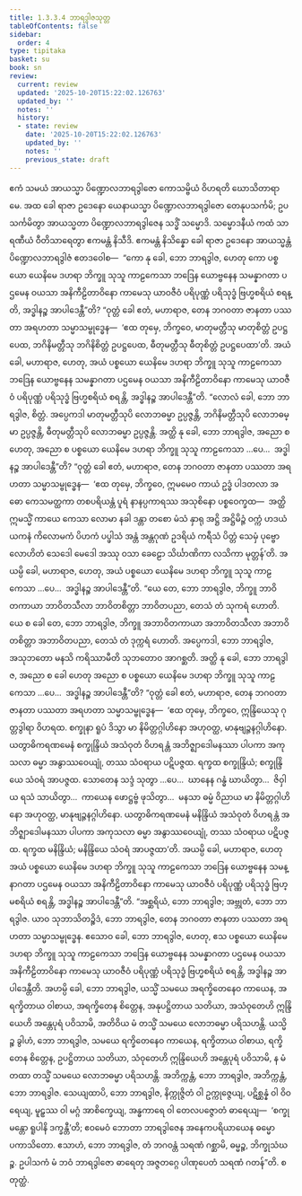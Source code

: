 ```yaml
---
title: 1.3.3.4 ဘာရဒွါဇသုတ္တ
tableOfContents: false
sidebar:
  order: 4
type: tipitaka
basket: su
book: sn
review:
  current: review
  updated: '2025-10-20T15:22:02.126763'
  updated_by: ''
  notes: ''
  history:
  - state: review
    date: '2025-10-20T15:22:02.126763'
    updated_by: ''
    notes: ''
    previous_state: draft
---
```



<DynamicBreadcrumb />


<ReviewStatus review={frontmatter.review} showDetails={true} />

<HypothesisAnnotation frontmatter={frontmatter} />

<Division number="127" book="sn" e="ch" v="18" p="298">

<Paragraph number="733" book="sn">
ဧကံ သမယံ အာယသ္မာ ပိဏ္ဍောလဘာရဒွါဇော ကောသမ္ဗိယံ ဝိဟရတိ ဃောသိတာရာမေ. အထ ခေါ ရာဇာ ဥဒေနော ယေနာယသ္မာ ပိဏ္ဍောလဘာရဒွါဇော တေနုပသင်္ကမိ; ဥပသင်္ကမိတွာ အာယသ္မတာ ပိဏ္ဍောလဘာရဒွါဇေန သဒ္ဓိံ သမ္မောဒိ. သမ္မောဒနီယံ ကထံ သာရဏီယံ ဝီတိသာရေတွာ ဧကမန္တံ နိသီဒိ. ဧကမန္တံ နိသိန္နော ခေါ ရာဇာ ဥဒေနော အာယသ္မန္တံ ပိဏ္ဍောလဘာရဒွါဇံ ဧတဒဝေါစ—  “ကော နု ခေါ, ဘော ဘာရဒွါဇ, ဟေတု ကော ပစ္စယော ယေနိမေ ဒဟရာ ဘိက္ခူ သုသူ ကာဠကေသာ ဘဒြေန ယောဗ္ဗနေန သမန္နာဂတာ ပဌမေန ဝယသာ အနိကီဠိတာဝိနော ကာမေသု ယာဝဇီဝံ ပရိပုဏ္ဏံ ပရိသုဒ္ဓံ ဗြဟ္မစရိယံ စရန္တိ, အဒ္ဓါနဉ္စ အာပါဒေန္တီ”တိ? “ဝုတ္တံ ခေါ ဧတံ, မဟာရာဇ, တေန ဘဂဝတာ ဇာနတာ ပဿတာ အရဟတာ သမ္မာသမ္ဗုဒ္ဓေန—  ‘ဧထ တုမှေ, ဘိက္ခဝေ, မာတုမတ္တီသု မာတုစိတ္တံ ဥပဋ္ဌပေထ, ဘဂိနိမတ္တီသု ဘဂိနိစိတ္တံ ဥပဋ္ဌပေထ, ဓီတုမတ္တီသု ဓီတုစိတ္တံ ဥပဋ္ဌပေထာ’တိ. အယံ ခေါ, မဟာရာဇ, ဟေတု, အယံ ပစ္စယော ယေနိမေ ဒဟရာ ဘိက္ခူ သုသူ ကာဠကေသာ ဘဒြေန ယောဗ္ဗနေန သမန္နာဂတာ ပဌမေန ဝယသာ အနိကီဠိတာဝိနော ကာမေသု ယာဝဇီဝံ ပရိပုဏ္ဏံ ပရိသုဒ္ဓံ ဗြဟ္မစရိယံ စရန္တိ, အဒ္ဓါနဉ္စ အာပါဒေန္တီ”တိ.
</Paragraph>

<Paragraph number="734" book="sn">
“လောလံ ခေါ, ဘော ဘာရဒွါဇ, စိတ္တံ. အပ္ပေကဒါ မာတုမတ္တီသုပိ လောဘဓမ္မာ ဥပ္ပဇ္ဇန္တိ, ဘဂိနိမတ္တီသုပိ လောဘဓမ္မာ ဥပ္ပဇ္ဇန္တိ, ဓီတုမတ္တီသုပိ လောဘဓမ္မာ ဥပ္ပဇ္ဇန္တိ. အတ္ထိ နု ခေါ, ဘော ဘာရဒွါဇ, အညော စ ဟေတု, အညော စ ပစ္စယော ယေနိမေ ဒဟရာ ဘိက္ခူ သုသူ ကာဠကေသာ …ပေ…  အဒ္ဓါနဉ္စ အာပါဒေန္တီ”တိ?
</Paragraph>

<Paragraph number="735" book="sn">
“ဝုတ္တံ ခေါ ဧတံ, မဟာရာဇ, တေန ဘဂဝတာ ဇာနတာ ပဿတာ အရဟတာ သမ္မာသမ္ဗုဒ္ဓေန—  ‘ဧထ တုမှေ, ဘိက္ခဝေ, ဣမမေဝ ကာယံ ဥဒ္ဓံ ပါဒတလာ အဓော ကေသမတ္ထကာ တစပရိယန္တံ ပူရံ နာနပ္ပကာရဿ အသုစိနော ပစ္စဝေက္ခထ—  အတ္ထိ ဣမသ္မိံ ကာယေ ကေသာ လောမာ နခါ ဒန္တာ တစော မံသံ နှာရု အဋ္ဌိ အဋ္ဌိမိဉ္ဇံ ဝက္ကံ ဟဒယံ ယကနံ ကိလောမကံ ပိဟကံ ပပ္ဖါသံ အန္တံ အန္တဂုဏံ ဥဒရိယံ ကရီသံ ပိတ္တံ သေမှံ ပုဗ္ဗော လောဟိတံ သေဒေါ မေဒေါ အဿု ဝသာ ခေဠော သိင်္ဃာဏိကာ လသိကာ မုတ္တန်’တိ. အယမ္ပိ ခေါ, မဟာရာဇ, ဟေတု, အယံ ပစ္စယော ယေနိမေ ဒဟရာ ဘိက္ခူ သုသူ ကာဠကေသာ …ပေ…  အဒ္ဓါနဉ္စ အာပါဒေန္တီ”တိ. “ယေ တေ, ဘော ဘာရဒွါဇ, ဘိက္ခူ ဘာဝိတကာယာ ဘာဝိတသီလာ ဘာဝိတစိတ္တာ ဘာဝိတပညာ, တေသံ တံ သုကရံ ဟောတိ. ယေ စ ခေါ တေ, ဘော ဘာရဒွါဇ, ဘိက္ခူ အဘာဝိတကာယာ အဘာဝိတသီလာ အဘာဝိတစိတ္တာ အဘာဝိတပညာ, တေသံ တံ ဒုက္ကရံ ဟောတိ. အပ္ပေကဒါ, ဘော ဘာရဒွါဇ, အသုဘတော မနသိ ကရိဿာမီတိ သုဘတောဝ အာဂစ္ဆတိ. အတ္ထိ နု ခေါ, ဘော ဘာရဒွါဇ, အညော စ ခေါ ဟေတု အညော စ ပစ္စယော ယေနိမေ ဒဟရာ ဘိက္ခူ သုသူ ကာဠကေသာ …ပေ…  အဒ္ဓါနဉ္စ အာပါဒေန္တီ”တိ?
</Paragraph>

<Paragraph number="736" book="sn">
“ဝုတ္တံ ခေါ ဧတံ, မဟာရာဇ, တေန ဘဂဝတာ ဇာနတာ ပဿတာ အရဟတာ သမ္မာသမ္ဗုဒ္ဓေန—  ‘ဧထ တုမှေ, ဘိက္ခဝေ, ဣန္ဒြိယေသု ဂုတ္တဒွါရာ ဝိဟရထ. စက္ခုနာ ရူပံ ဒိသွာ မာ နိမိတ္တဂ္ဂါဟိနော အဟုဝတ္ထ, မာနုဗျဉ္ဇနဂ္ဂါဟိနော. ယတွာဓိကရဏမေနံ စက္ခုန္ဒြိယံ အသံဝုတံ ဝိဟရန္တံ အဘိဇ္ဈာဒေါမနဿာ ပါပကာ အကုသလာ ဓမ္မာ အနွာဿဝေယျုံ, တဿ သံဝရာယ ပဋိပဇ္ဇထ. ရက္ခထ စက္ခုန္ဒြိယံ; စက္ခုန္ဒြိယေ သံဝရံ အာပဇ္ဇထ. သောတေန သဒ္ဒံ သုတွာ …ပေ…  ဃာနေန ဂန္ဓံ ဃာယိတွာ…  ဇိဝှါယ ရသံ သာယိတွာ…  ကာယေန ဖောဋ္ဌဗ္ဗံ ဖုသိတွာ…  မနသာ ဓမ္မံ ဝိညာယ မာ နိမိတ္တဂ္ဂါဟိနော အဟုဝတ္ထ, မာနုဗျဉ္ဇနဂ္ဂါဟိနော. ယတွာဓိကရဏမေနံ မနိန္ဒြိယံ အသံဝုတံ ဝိဟရန္တံ အဘိဇ္ဈာဒေါမနဿာ ပါပကာ အကုသလာ ဓမ္မာ အနွာဿဝေယျုံ, တဿ သံဝရာယ ပဋိပဇ္ဇထ. ရက္ခထ မနိန္ဒြိယံ; မနိန္ဒြိယေ သံဝရံ အာပဇ္ဇထာ’တိ. အယမ္ပိ ခေါ, မဟာရာဇ, ဟေတု အယံ ပစ္စယော ယေနိမေ ဒဟရာ ဘိက္ခူ သုသူ ကာဠကေသာ ဘဒြေန ယောဗ္ဗနေန သမန္နာဂတာ ပဌမေန ဝယသာ အနိကီဠိတာဝိနော ကာမေသု ယာဝဇီဝံ ပရိပုဏ္ဏံ ပရိသုဒ္ဓံ ဗြဟ္မစရိယံ စရန္တိ, အဒ္ဓါနဉ္စ အာပါဒေန္တီ”တိ.
</Paragraph>

<Paragraph number="737" book="sn">
“အစ္ဆရိယံ, ဘော ဘာရဒွါဇ; အဗ္ဘုတံ, ဘော ဘာရဒွါဇ. ယာဝ သုဘာသိတဉ္စိဒံ, ဘော ဘာရဒွါဇ, တေန ဘဂဝတာ ဇာနတာ ပဿတာ အရဟတာ သမ္မာသမ္ဗုဒ္ဓေန. ဧသောဝ ခေါ, ဘော ဘာရဒွါဇ, ဟေတု, ဧသ ပစ္စယော ယေနိမေ ဒဟရာ ဘိက္ခူ သုသူ ကာဠကေသာ ဘဒြေန ယောဗ္ဗနေန သမန္နာဂတာ ပဌမေန ဝယသာ အနိကီဠိတာဝိနော ကာမေသု ယာဝဇီဝံ ပရိပုဏ္ဏံ ပရိသုဒ္ဓံ ဗြဟ္မစရိယံ စရန္တိ, အဒ္ဓါနဉ္စ အာပါဒေန္တီတိ. အဟမ္ပိ ခေါ, ဘော ဘာရဒွါဇ, ယသ္မိံ သမယေ အရက္ခိတေနေဝ ကာယေန, အရက္ခိတာယ ဝါစာယ, အရက္ခိတေန စိတ္တေန, အနုပဋ္ဌိတာယ သတိယာ, အသံဝုတေဟိ ဣန္ဒြိယေဟိ အန္တေပုရံ ပဝိသာမိ, အတိဝိယ မံ တသ္မိံ သမယေ လောဘဓမ္မာ ပရိသဟန္တိ. ယသ္မိဉ္စ ခွါဟံ, ဘော ဘာရဒွါဇ, သမယေ ရက္ခိတေနေဝ ကာယေန, ရက္ခိတာယ ဝါစာယ, ရက္ခိတေန စိတ္တေန, ဥပဋ္ဌိတာယ သတိယာ, သံဝုတေဟိ ဣန္ဒြိယေဟိ အန္တေပုရံ ပဝိသာမိ, န မံ တထာ တသ္မိံ သမယေ လောဘဓမ္မာ ပရိသဟန္တိ. အဘိက္ကန္တံ, ဘော ဘာရဒွါဇ, အဘိက္ကန္တံ, ဘော ဘာရဒွါဇ. သေယျထာပိ, ဘော ဘာရဒွါဇ, နိက္ကုဇ္ဇိတံ ဝါ ဥက္ကုဇ္ဇေယျ, ပဋိစ္ဆန္နံ ဝါ ဝိဝရေယျ, မူဠှဿ ဝါ မဂ္ဂံ အာစိက္ခေယျ, အန္ဓကာရေ ဝါ တေလပဇ္ဇောတံ ဓာရေယျ—  ‘စက္ခုမန္တော ရူပါနိ ဒက္ခန္တီ’တိ; ဧဝမေဝံ ဘောတာ ဘာရဒွါဇေန အနေကပရိယာယေန ဓမ္မော ပကာသိတော. ဧသာဟံ, ဘော ဘာရဒွါဇ, တံ ဘဂဝန္တံ သရဏံ ဂစ္ဆာမိ, ဓမ္မဉ္စ, ဘိက္ခုသံဃဉ္စ. ဥပါသကံ မံ ဘဝံ ဘာရဒွါဇော ဓာရေတု အဇ္ဇတဂ္ဂေ ပါဏုပေတံ သရဏံ ဂတန်”တိ.

</Paragraph>
</Division>

<Paragraph number="738" type="center" book="sn">
စတုတ္ထံ.
</Paragraph>